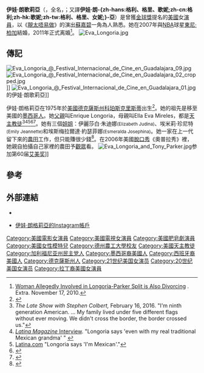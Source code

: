 {{noteTA
|T=zh-hans:伊娃·朗格里亚;zh-hant:伊娃·朗歌莉亞;zh-tw:伊娃·朗格莉亞;zh-hk:伊娃·朗歌莉亞;zh-mo:伊娃·朗歌莉亞;
|G1=Show
|1=zh-hans:朗格里亚;zh-hant:朗歌莉亞;zh-tw:朗格莉亞;zh-hk:朗歌莉亞;zh-mo:朗歌莉亞;
|2=zh-hans:绝望的主妇; zh-tw:慾望師奶; zh-hk:靚太唔易做;
}}
{{藝人
| 姓名=伊娃·朗格莉亞
| 類型=女演員
| 圖片=Eva Longoria Cannes 2015.jpg
| 圖片尺寸=250px
| 圖像說明=攝於2015年
| 英文名=Eva Longoria
| 語言=[[英語|英語]]
| 國籍={{USA}}
| 出生日期={{birth date and age|1975|3|15}}
| 出生地點=[[美國|美國]][[德克薩斯州|德克薩斯州]][[科珀斯克里斯蒂_(得克薩斯州)|科珀斯克里斯蒂]]
| 職業=[[演員|演員]]
| 信仰  = [[羅馬天主教|羅馬天主教]]
| 活躍年代 = 2000年－至今
| 配偶= {{marriage|Tyler Christopher|2002|2004|reason=divorced}}<br>{{marriage|[[東尼·柏加|東尼·柏加]]|2007|2011|reason=divorced}}<br>{{marriage|Jose Bastón|2016}}
| 兒女 = Santiago Bastón
| sagawards = '''[[美國演員工會獎|美國演員工會獎]]''' 喜劇演員<br />2004年：《[[靚太唔易做|靚太唔易做]]》<br />2005年：《靚太唔易做》
}}
'''伊娃·朗歌莉亞'''（{{lang-en|Eva Longoria}}，全名{{lang|en|Eva Jacqueline Longoria}}，{{bd|1975年|3月15日|catIdx=Longoria}}；又譯'''伊娃·朗-{zh-hans:格利、格里、歌妮;zh-cn:格利;zh-hk:歌妮;zh-tw:格利、格里、女妮;}-亞'''）是曾獲[[金球獎|金球獎]]提名的[[美國|美國]]女[[演員|演員]]，以《[[靚太唔易做|靚太唔易做]]》的演出[[蘇嘉碧|蘇嘉碧]]一角為人熟悉。她在2007年與[[NBA|NBA]]球星[[東尼·柏加|東尼·柏加]]結婚，2011年正式离婚<ref name="extra2">[http://extratv.warnerbros.com/2010/11/eva_longoria_tony_parker_divorce_erin_barry_brent_barry.php#ixzz15bI2M9Ba Woman Allegedly Involved in Longoria-Parker Split is Also Divorcing] {{Wayback|url=http://extratv.warnerbros.com/2010/11/eva_longoria_tony_parker_divorce_erin_barry_brent_barry.php#ixzz15bI2M9Ba |date=20120324180841 }}. Extra. November 17, 2010.</ref>。
[[File:Eva_Longoria.jpg|thumb]]

== 傳記 ==
[[File:Eva_Longoria_@_Festival_Internacional_de_Cine_en_Guadalajara_09.jpg|thumb]]
[[File:Eva_Longoria_@_Festival_Internacional_de_Cine_en_Guadalajara_02_cropped.jpg|thumb]]]]
[[File:Eva_Longoria_@_Festival_Internacional_de_Cine_en_Guadalajara_01.jpg|thumb]]的伊娃·朗歌莉亞]]

伊娃·朗格莉亞在1975年於[[美國|美國]][[德克薩斯州|德克薩斯州]][[科珀斯克里斯蒂_(得克薩斯州)|科珀斯克里斯蒂]]出生<ref name="Jr.2010">{{cite book|author=Henry Louis Gates Jr.|title=Faces of America: How 12 Extraordinary People Discovered their Pasts |url=https://books.google.com/books?id=meYbj1E6Ki8C&pg=PA234|date=September 1, 2010|publisher=NYU Press|isbn=978-0-8147-3265-6|pages=234}}</ref>。她的祖先是移至美國的[[墨西哥人|墨西哥人]]。她[[父親|父親]]叫Enrique Longoria，母親叫Ella Eva Mireles，都是[[天主教徒|天主教徒]]<ref>''The Late Show with Stephen Colbert,'' February 16, 2016. "I'm ninth generation American. ... My family lived under five different flags without ever moving. We didn't cross the border, the border crossed us."</ref><ref>[http://www.rumorficial.com/hollywood/eva-longoria-latest-interview-in-latina-magazine/ ''Latina Magazine'' Interview]. "Longoria says 'even with my real traditional Mexican grandma' " {{Wayback|url=http://www.rumorficial.com/hollywood/eva-longoria-latest-interview-in-latina-magazine/ |date=20090523132110 }}</ref><ref>[http://latina.com/fashion/celebrity/exclusive-eva-longoria-parkers-got-down-home-style Latina.com] {{Wayback|url=http://latina.com/fashion/celebrity/exclusive-eva-longoria-parkers-got-down-home-style |date=20090524051625 }} "Longoria says 'I'm Mexican'."</ref><ref>{{cite web|last=Wick|first=Krista|title=Eva Longoria Rallies for Barack at DNC|url=http://www.etonline.com/news/124779_Eva_Longoria_Speaks_at_Democratic_National_Convention/index.html|work=[[Entertainment_Tonight|Entertainment Tonight]]|accessdate=May 24, 2013|date=September 6, 2012|archive-date=2014-01-01|archive-url=https://web.archive.org/web/20140101111748/http://www.etonline.com/news/124779_Eva_Longoria_Speaks_at_Democratic_National_Convention/index.html|dead-url=yes}}</ref><ref>{{Cite news|url=http://www.independent.ie/entertainment/news-gossip/eva-longoria-unbelievable-1366738.html|title=Eva Longoria: Unbelievable|work=[[Irish_Independent|Independent]]|date=May 4, 2008|accessdate=May 23, 2010|first=Barry|last=Egan|archive-date=2009-09-08|archive-url=https://web.archive.org/web/20090908092930/http://www.independent.ie/entertainment/news-gossip/eva-longoria-unbelievable-1366738.html|dead-url=no}}</ref>。她有三個[[姐姐|姐姐]]：伊麗莎白·朱迪娜<small>(Elizabeth Judina)</small>、埃米莉·珍尼特<small>(Emily Jeannette)</small>和埃斯梅拉爾達·約瑟菲娜<small>(Esmeralda Josephina)</small>。她一家在上一代留下來的[[農田|農田]]工作，但只能賺很少錢<ref name=":0">{{Cite news|url=https://people.com/food/eva-longoria-wendys-burger-recipe-rachael-ray/|title=Eva Longoria Spills All the Burger Secrets She Learned from Working at Wendy's|work=PEOPLE.com|accessdate=July 30, 2018|language=en|archive-date=2020-05-26|archive-url=https://web.archive.org/web/20200526200230/https://people.com/food/eva-longoria-wendys-burger-recipe-rachael-ray/|dead-url=no}}</ref>。在2006年美國[[脫口秀|脫口秀]]《奧普拉秀》裡，她親自拍攝自己家裡的農田予[[觀眾|觀眾]]看。
[[File:Eva_Longoria_and_Tony_Parker.jpg|thumb]]参加第60届[[艾美奖|艾美奖]]]]

== 參考 ==
{{reflist}}

== 外部連結 ==
{{Commons category|Eva Longoria}}
* {{IMDb name|0519456}}
<!--* {{rotten-tomatoes-person|eva_longoria}}-->

*[https://instagram.com/evalongoria?igshid=YmMyMTA2M2Y= 伊娃·朗格莉亞的Instagram帳戶]

{{Authority control}}
{{DEFAULTSORT:Longoria, Eva}}
[[Category:美國電影女演員|Category:美國電影女演員]]
[[Category:美國電視女演員|Category:美國電視女演員]]
[[Category:美國肥皂劇演員|Category:美國肥皂劇演員]]
[[Category:美國女性模特兒|Category:美國女性模特兒]]
[[Category:德州農工大學校友|Category:德州農工大學校友]]
[[Category:美國天主教徒|Category:美國天主教徒]]
[[Category:加利福尼亚州民主党人|Category:加利福尼亚州民主党人]]
[[Category:墨西哥裔美國人|Category:墨西哥裔美國人]]
[[Category:西班牙裔美國人|Category:西班牙裔美國人]]
[[Category:德克薩斯州人|Category:德克薩斯州人]]
[[Category:21世纪美国女演员|Category:21世纪美国女演员]]
[[Category:20世纪美国女演员|Category:20世纪美国女演员]]
[[Category:拉丁裔美國女演員|Category:拉丁裔美國女演員]]